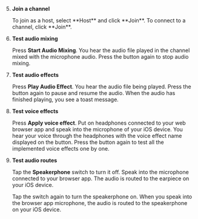 
5. **Join a channel**

    <ProductWrapper product="interactive-live-streaming, broadcast-streaming">
    To join as a host, select **Host** and click **Join**.
    </ProductWrapper>

    <ProductWrapper product="video-calling, voice-calling">
    To connect to a channel, click **Join**.
    </ProductWrapper>

1. **Test audio mixing**

    Press **Start Audio Mixing**. You hear the audio file played in the channel mixed with the microphone audio. Press the button again to stop audio mixing.

1. **Test audio effects**

    Press **Play Audio Effect**. You hear the audio file being played. Press the button again to pause and resume the audio. When the audio has finished playing, you see a toast message.

1. **Test voice effects**

    Press **Apply voice effect**. Put on headphones connected to your web browser app and speak into the microphone of your iOS device. You hear your voice through the headphones with the voice effect name displayed on the button. Press the button again to test all the implemented voice effects one by one.

<PlatformWrapper platform="ios">

9. **Test audio routes**

    Tap the **Speakerphone** switch to turn it off. Speak into the microphone connected to your browser app. The audio is routed to the earpiece on your iOS device.

    Tap the switch again to turn the speakerphone on. When you speak into the browser app microphone, the audio is routed to the speakerphone on your iOS device.

</PlatformWrapper>